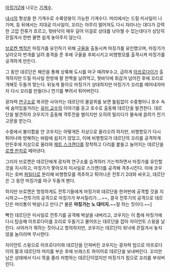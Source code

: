 [[마징가Z]]에 나오는 [[기계수]].

[[내시]]의 형상을 한 기계수로 수륙양용이 가능한 기계수다. 머리에서는 드릴 미사일이 나가며, 등 뒤에서는 지대공 미사일이, 꼬리는 아무리 떨어져도 다시 자라나는 데다가 강력한 고압 전류가 흐르고, 혓바닥이 매우 길어 이걸로 상대를 낚아챌 수 있는데다가 상당히 끈질겨서 한번 물면 쉽게 놓아주지 않는다.

[[브로켄 백작]]은 마징가를 유인하기 위해 [[구울]]을 출동시켜 마징가를 유인했으며, 마징가가 날라오자 번개를 날려 충격을 준 후에 구울을 후퇴시키고 비행항모를 출격시켜 마징가를 공격하게 만든다.

그 동안 데르단은 해안을 통해 상륙해 도시를 마구 때려부수고, 급하게 [[아프로다이]]가 출격하지만 드릴 미사일 한방에 팔 한짝을 날려먹고, 혓바닥에 휘감겨 넘어진 후에 꼬리로 개패듯 두들겨 맞는다. 뒤늦게 돌아오 마징가가 상대하지만 마징가가 꼬리를 떼어내자마자 다시 꼬리를 만들더니 연기를 뿌려서 튀어버린다.

광자력 [[연구소]]로 복귀한 사야카는 데르단의 물갈퀴를 보면 틀림없이 수중형이니 호수 속에 숨어있을거라는 [[유미 교수]]의 이야기를 듣고 호수로 출동해 데르단을 발견한다. 데르단을 발견하자 코우지가 출동해 격투전을 벌이지만 오히려 밀리다가 물속에 끌려가 전기고문을 받는다. 

수중에서 불리함을 안 코우지는 어떻게든 지상으로 올라오려 하지만, 비행항모가 다시 튀어나와 방해하는 바람에 쉽지가 않았고, 이에 비행항모가 데르단의 꼬리를 공격하게 만든후에 지상으로 올라와 [[제트 스크랜더]]를 장착하고 다리를 붙들고 늘어지는 데르단을 [[로켓 펀치]]로 떼어낸다.

그러자 브로켄은 데르단에게 광자력 연구소를 습격하러 가는척하면서 마징가를 유인할 것을 지시하고, 마징가가 쫓아오자 미사일로 스크랜더를 공격해 격추시킨다. 이에 코우지는 호버 [[파일더]]로 분리해 비행항모를 격추하고 튀어나온 전투기 2대와 싸우고, 데르단은 그 동안 마징가를 마구 두들겨 팬다.

하지만 브로켄은 멍청하게도 전투기들에게 마징가와 데르단을 한꺼번에 공격할 것을 지시하고~~전투기의 공격으로 마징가가 부서질리가....~~, 결국 전투기의 공격으로 데르단은 머리통이 박살나고 만다.[* 물론 '''마징가는 노 대미지.'''~~잘 하는 짓이다.~~]

빡친 데르단은 미사일로 전투기를 공격해 박살을 내버리고, 코우지는 이 틈에 마징가에 다시 탑승해 아프로다이를 꼬리로 두들기고 물어뜨는 데르단을 잡아 자이언트 스윙을 날린다. 사야카가 뭐하는 짓이냐고 항의하지만, 코우지는 데르단이 워낙에 끈질겨서 놓지 않을 놈이라며 무시한다. 

자이언트 스윙으로 아프로다이와 데르단을 던져버린 코우지는 광자력 빔으로 아프로다이의 팔과 데르단의 머리를 부순 후에 브레스트 파이어로 데르단을 보내버린다. 꼬리만 남은 상태에서 다시 목을 졸라 저항하는 데르단이었지만 마징가가 힘으로 꼬리를 부숴버린다.
